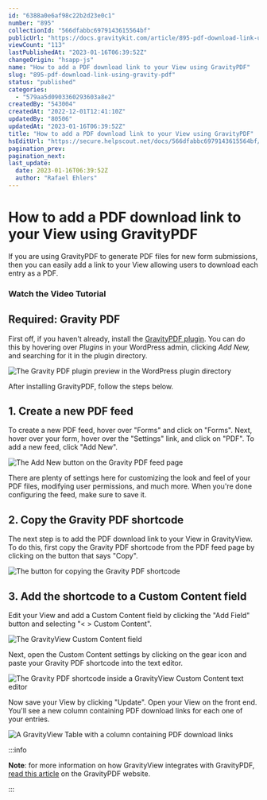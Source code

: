 ```yaml
---
id: "6388a0e6af98c22b2d23e0c1"
number: "895"
collectionId: "566dfabbc6979143615564bf"
publicUrl: "https://docs.gravitykit.com/article/895-pdf-download-link-using-gravity-pdf"
viewCount: "113"
lastPublishedAt: "2023-01-16T06:39:52Z"
changeOrigin: "hsapp-js"
name: "How to add a PDF download link to your View using GravityPDF"
slug: "895-pdf-download-link-using-gravity-pdf"
status: "published"
categories: 
  - "579aa5d0903360293603a8e2"
createdBy: "543004"
createdAt: "2022-12-01T12:41:10Z"
updatedBy: "80506"
updatedAt: "2023-01-16T06:39:52Z"
title: "How to add a PDF download link to your View using GravityPDF"
hsEditUrl: "https://secure.helpscout.net/docs/566dfabbc6979143615564bf/article/6388a0e6af98c22b2d23e0c1"
pagination_prev: 
pagination_next: 
last_update:
  date: 2023-01-16T06:39:52Z
  author: "Rafael Ehlers"
---
```


# How to add a PDF download link to your View using GravityPDF

If you are using GravityPDF to generate PDF files for new form submissions, then you can easily add a link to your View allowing users to download each entry as a PDF.

### Watch the Video Tutorial


<YouTube videoId="Ba65RbFK5WY" />

## Required: Gravity PDF

First off, if you haven't already, install the [GravityPDF plugin](https://wordpress.org/plugins/gravity-forms-pdf-extended/). You can do this by hovering over *Plugins* in your WordPress admin, clicking *Add New,* and searching for it in the plugin directory.

![The Gravity PDF plugin preview in the WordPress plugin directory](https://s3.amazonaws.com/helpscout.net/docs/assets/54c58489e4b051242988532c/images/6388a3d55ccf77301bc557d9/file-fE4gh7KZo2.png)

After installing GravityPDF, follow the steps below.

## 1. Create a new PDF feed

To create a new PDF feed, hover over "Forms"  and click on "Forms". Next, hover over your form, hover over the "Settings" link, and click on "PDF". To add a new feed, click "Add New".

![The Add New button on the Gravity PDF feed page](https://s3.amazonaws.com/helpscout.net/docs/assets/54c58489e4b051242988532c/images/6388a5500bfce3067099121a/file-d0tpQwyaJi.png)

There are plenty of settings here for customizing the look and feel of your PDF files, modifying user permissions, and much more. When you're done configuring the feed, make sure to save it.

## 2. Copy the Gravity PDF shortcode

The next step is to add the PDF download link to your View in GravityView. To do this, first copy the Gravity PDF shortcode from the PDF feed page by clicking on the button that says "Copy".

![The button for copying the Gravity PDF shortcode](https://s3.amazonaws.com/helpscout.net/docs/assets/54c58489e4b051242988532c/images/6388a5fd94a6954150303359/file-TaFYmFB98n.png)

## 3. Add the shortcode to a Custom Content field

Edit your View and add a Custom Content field by clicking the "Add Field" button and selecting "&lt; &gt; Custom Content".

![The GravityView Custom Content field](https://s3.amazonaws.com/helpscout.net/docs/assets/54c58489e4b051242988532c/images/6388a6895ccf77301bc557dd/file-IkBo268aPj.png)

Next, open the Custom Content settings by clicking on the gear icon and paste your Gravity PDF shortcode into the text editor.

![The Gravity PDF shortcode inside a GravityView Custom Content text editor](https://s3.amazonaws.com/helpscout.net/docs/assets/54c58489e4b051242988532c/images/6388a6fc5ccf77301bc557de/file-MKPdi8yI2e.png)

Now save your View by clicking "Update". Open your View on the front end. You'll see a new column containing PDF download links for each one of your entries.

![A GravityView Table with a column containing PDF download links](https://s3.amazonaws.com/helpscout.net/docs/assets/54c58489e4b051242988532c/images/6388a7ae0bfce30670991221/file-2m64B08B6k.png)


:::info

**Note**: for more information on how GravityView integrates with GravityPDF, [read](https://docs.gravitypdf.com/v5/gravityview-support/)[ this article](https://docs.gravitypdf.com/v5/gravityview-support/) on the GravityPDF website.

:::

 